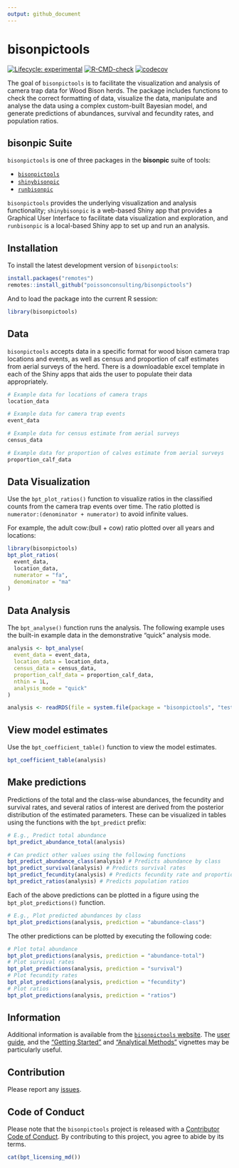 ```yaml
---
output: github_document 
---
```


# bisonpictools

<!-- badges: start -->
[![Lifecycle: experimental](https://img.shields.io/badge/lifecycle-experimental-orange.svg)](https://lifecycle.r-lib.org/articles/stages.html#experimental)
[![R-CMD-check](https://github.com/poissonconsulting/bisonpictools/actions/workflows/R-CMD-check.yaml/badge.svg)](https://github.com/poissonconsulting/bisonpictools/actions/workflows/R-CMD-check.yaml)
[![codecov](https://codecov.io/gh/poissonconsulting/bisonpictools/graph/badge.svg?token=znqSXiltZo)](https://codecov.io/gh/poissonconsulting/bisonpictools)
<!-- badges: end -->

The goal of `bisonpictools` is to facilitate the visualization and analysis of camera trap data for Wood Bison herds.
The package includes functions to check the correct formatting of data, visualize the data, manipulate and analyse the data using a complex custom-built Bayesian model, and generate predictions of abundances, survival and fecundity rates, and population ratios.

## bisonpic Suite

`bisonpictools` is one of three packages in the **bisonpic** suite of tools:

- [`bisonpictools`](https://github.com/poissonconsulting/bisonpictools)
- [`shinybisonpic`](https://github.com/poissonconsulting/shinybisonpic)
- [`runbisonpic`](https://github.com/poissonconsulting/runbisonpic)

`bisonpictools` provides the underlying visualization and analysis functionality; `shinybisonpic` is a web-based Shiny app that provides a Graphical User Interface to facilitate data visualization and exploration, and `runbisonpic` is a local-based Shiny app to set up and run an analysis.

## Installation

To install the latest development version of `bisonpictools`:

```r
install.packages("remotes")
remotes::install_github("poissonconsulting/bisonpictools")
```

And to load the package into the current R session:

```r
library(bisonpictools)
```

## Data

`bisonpictools` accepts data in a specific format for wood bison camera trap locations and events, as well as census and proportion of calf estimates from aerial surveys of the herd.
There is a downloadable excel template in each of the Shiny apps that aids the user to populate their data appropriately.

```r
# Example data for locations of camera traps
location_data
```

```r
# Example data for camera trap events
event_data
```

```r
# Example data for census estimate from aerial surveys
census_data
```

```r
# Example data for proportion of calves estimate from aerial surveys
proportion_calf_data
```

## Data Visualization

Use the `bpt_plot_ratios()` function to visualize ratios in the classified counts from the camera trap events over time.
The ratio plotted is `numerator:(denominator + numerator)` to avoid infinite values.

For example, the adult cow:(bull + cow) ratio plotted over all years and locations:
``` r
library(bisonpictools)
bpt_plot_ratios(
  event_data,
  location_data,
  numerator = "fa",
  denominator = "ma"
)
```

## Data Analysis

The `bpt_analyse()` function runs the analysis.
The following example uses the built-in example data in the demonstrative "quick" analysis mode.

```r
analysis <- bpt_analyse(
  event_data = event_data,
  location_data = location_data,
  census_data = census_data,
  proportion_calf_data = proportion_calf_data,
  nthin = 1L,
  analysis_mode = "quick"
)
```
```r
analysis <- readRDS(file = system.file(package = "bisonpictools", "test-objects/analysis.RDS"))
```
## View model estimates

Use the `bpt_coefficient_table()` function to view the model estimates.

```r
bpt_coefficient_table(analysis)
```

## Make predictions

Predictions of the total and the class-wise abundances, the fecundity and survival rates, and several ratios of interest are derived from the posterior distribution of the estimated parameters.
These can be visualized in tables using the functions with the `bpt_predict` prefix:

```r
# E.g., Predict total abundance
bpt_predict_abundance_total(analysis)
```

```r
# Can predict other values using the following functions
bpt_predict_abundance_class(analysis) # Predicts abundance by class
bpt_predict_survival(analysis) # Predicts survival rates
bpt_predict_fecundity(analysis) # Predicts fecundity rate and proportion of reproductive cows
bpt_predict_ratios(analysis) # Predicts population ratios
```

Each of the above predictions can be plotted in a figure using the `bpt_plot_predictions()` function.

```r
# E.g., Plot predicted abundances by class
bpt_plot_predictions(analysis, prediction = "abundance-class")
```

The other predictions can be plotted by executing the following code:
```r
# Plot total abundance
bpt_plot_predictions(analysis, prediction = "abundance-total")
# Plot survival rates
bpt_plot_predictions(analysis, prediction = "survival")
# Plot fecundity rates
bpt_plot_predictions(analysis, prediction = "fecundity")
# Plot ratios
bpt_plot_predictions(analysis, prediction = "ratios")
```

## Information

Additional information is available from the [`bisonpictools` website](https://poissonconsulting.github.io/bisonpictools/).
The [user guide](https://poissonconsulting.github.io/bisonpictools/user-guide.html), and the ["Getting Started"](https://poissonconsulting.github.io/bisonpictools/bisonpictools.html) and ["Analytical Methods"](https://poissonconsulting.github.io/bisonpictools/bisonpicmethods.html) vignettes may be particularly useful.

## Contribution

Please report any [issues](https://github.com/poissonconsulting/bisonpictools/issues).

## Code of Conduct

Please note that the `bisonpictools` project is released with a [Contributor Code of Conduct](https://www.contributor-covenant.org/version/2/1/code_of_conduct/).
By contributing to this project, you agree to abide by its terms.

```r
cat(bpt_licensing_md())
```
